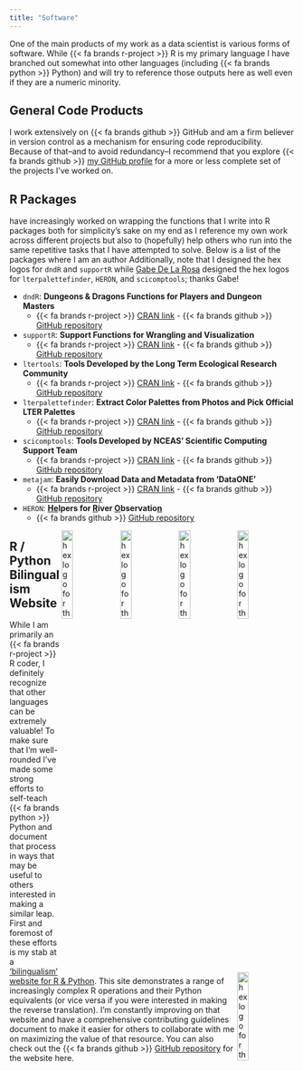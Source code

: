 ```yaml
---
title: "Software"
---
```


One of the main products of my work as a data scientist is various forms of software. While {{< fa brands r-project >}} R is my primary language I have branched out somewhat into other languages (including {{< fa brands python >}} Python) and will try to reference those outputs here as well even if they are a numeric minority.

## General Code Products

I work extensively on {{< fa brands github >}} GitHub and am a firm believer in version control as a mechanism for ensuring code reproducibility. Because of that--and to avoid redundancy--I recommend that you explore {{< fa brands github >}} [my GitHub profile](https://github.com/njlyon0) for a more or less complete set of the projects I've worked on.

## R Packages

 have increasingly worked on wrapping the functions that I write into R packages both for simplicity's sake on my end as I reference my own work across different projects but also to (hopefully) help others who run into the same repetitive tasks that I have attempted to solve. Below is a list of the packages where I am an author Additionally, note that I designed the hex logos for `dndR` and `supportR` while [Gabe De La Rosa](https://www.gabrieldelarosa.com/) designed the hex logos for `lterpalettefinder`, `HERON`, and `scicomptools`; thanks Gabe!

- `dndR`: **Dungeons & Dragons Functions for Players and Dungeon Masters**
    - {{< fa brands r-project >}} [CRAN link](https://cran.r-project.org/web/packages/dndR/index.html) - {{< fa brands github >}} [GitHub repository](https://github.com/njlyon0/dndR#readme)
- `supportR`: **Support Functions for Wrangling and Visualization**
    - {{< fa brands r-project >}} [CRAN link](https://cran.r-project.org/web/packages/supportR/index.html) - {{< fa brands github >}} [GitHub repository](https://github.com/njlyon0/supportR#readme)
- `ltertools`: **Tools Developed by the Long Term Ecological Research Community**
    - {{< fa brands r-project >}} [CRAN link](https://cran.rstudio.com/web/packages/ltertools/index.html) - {{< fa brands github >}} [GitHub repository](https://github.com/lter/ltertools#readme)
- `lterpalettefinder`: **Extract Color Palettes from Photos and Pick Official LTER Palettes**
    - {{< fa brands r-project >}} [CRAN link](https://cran.r-project.org/web/packages/lterpalettefinder/index.html) - {{< fa brands github >}} [GitHub repository](https://github.com/lter/lterpalettefinder#readme)
- `scicomptools`: **Tools Developed by NCEAS' Scientific Computing Support Team**
    - {{< fa brands r-project >}} [CRAN link](https://cran.r-project.org/web/packages/scicomptools/index.html) - {{< fa brands github >}} [GitHub repository](https://github.com/NCEAS/scicomptools#readme)
- `metajam`: **Easily Download Data and Metadata from 'DataONE'**
    - {{< fa brands r-project >}} [CRAN link](https://cran.rstudio.com/web/packages/metajam/index.html) - {{< fa brands github >}} [GitHub repository](https://github.com/NCEAS/metajam#readme)
- `HERON`: **<u>He</u>lpers for <u>R</u>iver <u>O</u>bservatio<u>n</u>**
    - {{< fa brands github >}} [GitHub repository](https://github.com/lter/HERON#readme)

<img src="images/hex_logos/dndR_hex.png" alt = "hex logo for the dndR R package" width="20%" align="right"/>

<img src="images/hex_logos/supportR_hex.png" alt = "hex logo for the supportR R package" width="20%" align="right"/>

<img src="images/hex_logos/lterpalettefinder_hex.png" alt = "hex logo for the lterpalettefinder R package" width="20%" align="right"/>

<img src="images/hex_logos/scicomptools_hex.png" alt = "hex logo for the scicomptools R package" width="20%" align="right"/>

<img src="images/hex_logos/HERON_hex.png" alt = "hex logo for the HERON R package" width="20%" align="right"/>

## R / Python Bilingualism Website

While I am primarily an {{< fa brands r-project >}} R coder, I definitely recognize that other languages can be extremely valuable! To make sure that I'm well-rounded I've made some strong efforts to self-teach {{< fa brands python >}} Python and document that process in ways that may be useful to others interested in making a similar leap. First and foremost of these efforts is my stab at a ['bilingualism' website for R & Python](https://njlyon0.github.io/collab_bilingualism/). This site demonstrates a range of increasingly complex R operations and their Python equivalents (or vice versa if you were interested in making the reverse translation). I'm constantly improving on that website and have a comprehensive contributing guidelines document to make it easier for others to collaborate with me on maximizing the value of that resource. You can also check out the {{< fa brands github >}} [GitHub repository](https://github.com/njlyon0/collab_bilingualism) for the website here.



